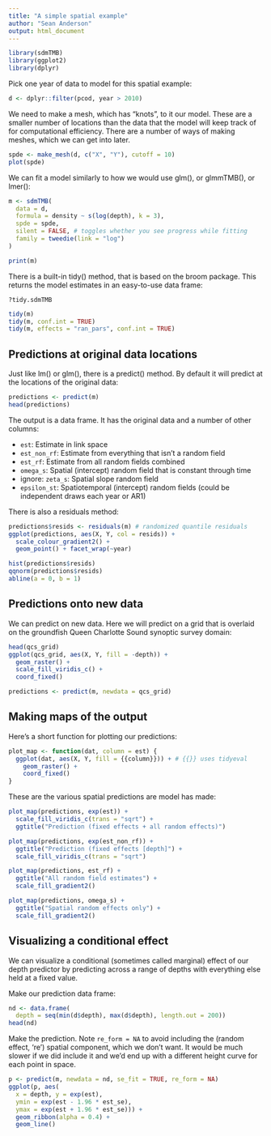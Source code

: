 ```yaml
---
title: "A simple spatial example"
author: "Sean Anderson"
output: html_document
---
```


```r
library(sdmTMB)
library(ggplot2)
library(dplyr)
```

Pick one year of data to model for this spatial example:

```r
d <- dplyr::filter(pcod, year > 2010)
```

We need to make a mesh, which has "knots", to it our model. These are a smaller number of locations than the data that the model will keep track of for computational efficiency. There are a number of ways of making meshes, which we can get into later.

```r
spde <- make_mesh(d, c("X", "Y"), cutoff = 10)
plot(spde)
```

We can fit a model similarly to how we would use glm(), or glmmTMB(), or lmer():

```r
m <- sdmTMB(
  data = d, 
  formula = density ~ s(log(depth), k = 3),
  spde = spde, 
  silent = FALSE, # toggles whether you see progress while fitting
  family = tweedie(link = "log")
)
```

```r
print(m)
```

There is a built-in tidy() method, that is based on the broom package. This returns the model estimates in an easy-to-use data frame:

`?tidy.sdmTMB`

```r
tidy(m)
tidy(m, conf.int = TRUE)
tidy(m, effects = "ran_pars", conf.int = TRUE)
```

## Predictions at original data locations

Just like lm() or glm(), there is a predict() method. By default it will predict at the locations of the original data:

```r
predictions <- predict(m)
head(predictions)
```

The output is a data frame. It has the original data and a number of other columns:

- `est`: Estimate in link space
- `est_non_rf`: Estimate from everything that isn't a random field
- `est_rf`: Estimate from all random fields combined
- `omega_s`: Spatial (intercept) random field that is constant through time
- ignore: `zeta_s`: Spatial slope random field
- `epsilon_st`: Spatiotemporal (intercept) random fields (could be independent draws each year or AR1)

There is also a residuals method:

```r
predictions$resids <- residuals(m) # randomized quantile residuals
ggplot(predictions, aes(X, Y, col = resids)) + 
  scale_colour_gradient2() +
  geom_point() + facet_wrap(~year)
```

```r
hist(predictions$resids)
qqnorm(predictions$resids)
abline(a = 0, b = 1)
```

## Predictions onto new data

We can predict on new data. Here we will predict on a grid that is overlaid on the groundfish Queen Charlotte Sound synoptic survey domain:

```r
head(qcs_grid)
ggplot(qcs_grid, aes(X, Y, fill = -depth)) +
  geom_raster() +
  scale_fill_viridis_c() +
  coord_fixed()
```

```r
predictions <- predict(m, newdata = qcs_grid)
```

## Making maps of the output

Here's a short function for plotting our predictions:

```r
plot_map <- function(dat, column = est) {
  ggplot(dat, aes(X, Y, fill = {{column}})) + # {{}} uses tidyeval
    geom_raster() +
    coord_fixed()
}
```

These are the various spatial predictions are model has made:

```r
plot_map(predictions, exp(est)) +
  scale_fill_viridis_c(trans = "sqrt") +
  ggtitle("Prediction (fixed effects + all random effects)")
```

```r
plot_map(predictions, exp(est_non_rf)) +
  ggtitle("Prediction (fixed effects [depth]") +
  scale_fill_viridis_c(trans = "sqrt")
```

```r
plot_map(predictions, est_rf) +
  ggtitle("All random field estimates") +
  scale_fill_gradient2()
```

```r
plot_map(predictions, omega_s) +
  ggtitle("Spatial random effects only") +
  scale_fill_gradient2()
```

## Visualizing a conditional effect

We can visualize a conditional (sometimes called marginal) effect of our depth predictor by predicting across a range of depths with everything else held at a fixed value.

Make our prediction data frame:

```r
nd <- data.frame(
  depth = seq(min(d$depth), max(d$depth), length.out = 200))
head(nd)
```

Make the prediction. Note `re_form = NA` to avoid including the (random effect, 're') spatial component, which we don't want. It would be much slower if we did include it and we'd end up with a different height curve for each point in space.

```r
p <- predict(m, newdata = nd, se_fit = TRUE, re_form = NA)
ggplot(p, aes(
  x = depth, y = exp(est),
  ymin = exp(est - 1.96 * est_se), 
  ymax = exp(est + 1.96 * est_se))) +
  geom_ribbon(alpha = 0.4) +
  geom_line()
```
